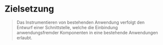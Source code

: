 # Zielsetzung

> Das Instrumentieren von bestehenden Anwendung verfolgt den Entwurf einer
> Schnittstelle, welche die Einbindung anwendungsfremder Komponenten in eine
> bestehende Anwendungen erlaubt.
